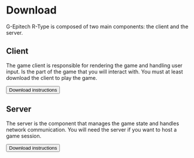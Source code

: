 
# Download
G-Epitech R-Type is composed of two main components: the client and the server.

## Client
The game client is responsible for rendering the game and handling user input. Is the part of the game that you will interact with. You must at least download the client to play the game.
<Link to={"./client"}>
    <button className={"button button--md button--primary"}>Download instructions</button>
</Link>

## Server
The server is the component that manages the game state and handles network communication. You will need the server if you want to host a game session.
<Link to={"./server"}>
    <button className={"button button--md button--primary"}>Download instructions</button>
</Link>

